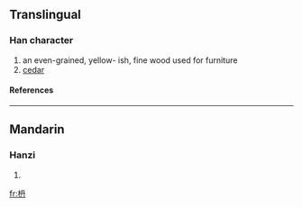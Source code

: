 ==Translingual==
===Han character===
{{Han char|rn=75|rad=木|as=04|sn=8|four=|canj=木月卜 (DBY), X木月卜 (XDBY)}}
# an even-grained, yellow- ish, fine wood used for furniture
# [[cedar]]
====References====
{{Han ref|kx=0517.011|hdz=21173.141|uh=67AC|ud=26540}}

----
==Mandarin==
===Hanzi===
{{cmn-hanzi|pin=[[nán]] ([[nan2]])|wg=nan<sup>2</sup>}}
# {{defn|Mandarin}}

[[fr:枬]]